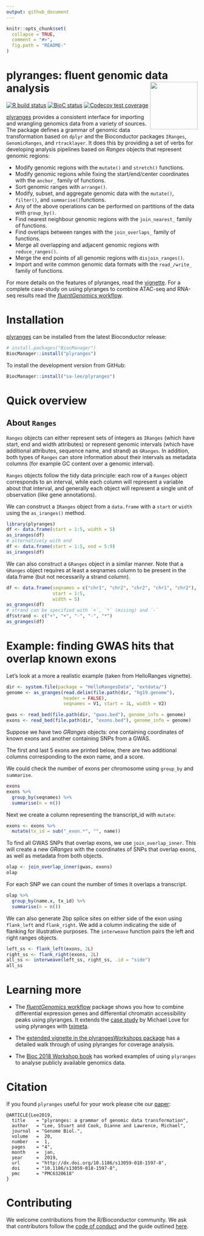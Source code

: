 ```yaml
---
output: github_document
---
```


<!-- README.md is generated from README.Rmd. Please edit that file -->

```r
knitr::opts_chunk$set(
  collapse = TRUE,
  comment = "#>",
  fig.path = "README-"
)
```

# plyranges: fluent genomic data analysis <img id="plyranges_logo" src="man/figures/logo.png" align="right" width = "125" />

<!-- badges: start -->
[![R build status](https://github.com/sa-lee/plyranges/workflows/R-CMD-check/badge.svg)](https://github.com/sa-lee/plyranges/actions)
[![BioC status](http://www.bioconductor.org/shields/build/release/bioc/plyranges.svg)](https://bioconductor.org/checkResults/release/bioc-LATEST/plyranges)
[![Codecov test
coverage](https://codecov.io/gh/sa-lee/plyranges/branch/master/graph/badge.svg)](https://codecov.io/gh/sa-lee/plyranges?branch=master)
<!-- badges: end -->

[plyranges](https://www.bioconductor.org/packages/release/bioc/html/plyranges.html) provides a consistent interface for importing and wrangling
genomics data from a variety of sources. The package defines a grammar of
genomic data transformation based on `dplyr` and the Bioconductor packages
`IRanges`, `GenomicRanges`, and `rtracklayer`. It does this by providing a set
of verbs for developing analysis pipelines based on _Ranges_ objects that
represent genomic regions:

* Modify genomic regions with the `mutate()` and `stretch()` functions.
* Modify genomic regions while fixing the start/end/center coordinates with the `anchor_` family of functions.
* Sort genomic ranges with `arrange()`.
* Modify, subset, and aggregate genomic data with the `mutate()`,
`filter()`, and `summarise()`functions.
* Any of the above operations can be performed on partitions of the
data with `group_by()`.
* Find nearest neighbour genomic regions with the `join_nearest_` family
of functions.
* Find overlaps between ranges with the `join_overlaps_` family of functions.
* Merge all overlapping and adjacent genomic regions with `reduce_ranges()`.
* Merge the end points of all genomic regions with `disjoin_ranges()`.
* Import and write common genomic data formats with the `read_/write_` family
of functions.

For more details on the features of plyranges, read the
[vignette](https://sa-lee.github.io/plyranges/articles/an-introduction.html).
For a complete case-study on using plyranges to combine ATAC-seq and RNA-seq
results read the [*fluentGenomics*
workflow](https://sa-lee.github.io/fluentGenomics).

# Installation

[plyranges](https://www.bioconductor.org/packages/release/bioc/html/plyranges.html) can be installed from the latest Bioconductor
release:

```r
# install.packages("BiocManager")
BiocManager::install("plyranges")
```

To install the development version from GitHub:

```r
BiocManager::install("sa-lee/plyranges")
```

# Quick overview

## About `Ranges`

`Ranges` objects can either represent sets of integers as `IRanges` (which have
start, end and width attributes) or represent genomic intervals (which have
additional attributes, sequence name, and strand) as `GRanges`.  In addition,
both types of `Ranges` can store information about their intervals as metadata
columns (for example GC content over a genomic interval).

`Ranges` objects follow the tidy data principle: each row of a `Ranges` object
corresponds to an interval, while each column will represent a variable about
that interval, and generally each object will represent a single unit of
observation (like gene annotations).

We can construct a `IRanges` object from a `data.frame` with a `start` or
`width` using the `as_iranges()` method.

```r
library(plyranges)
df <- data.frame(start = 1:5, width = 5)
as_iranges(df)
# alternatively with end
df <- data.frame(start = 1:5, end = 5:9)
as_iranges(df)
```

We can also construct a `GRanges` object in a similar manner. Note that a
`GRanges` object requires at least a seqnames column to be present in the
data.frame (but not necessarily a strand column).

```r
df <- data.frame(seqnames = c("chr1", "chr2", "chr2", "chr1", "chr2"),
                 start = 1:5,
                 width = 5)
as_granges(df)
# strand can be specified with `+`, `*` (mising) and `-`
df$strand <- c("+", "+", "-", "-", "*")
as_granges(df)
```

# Example: finding GWAS hits that overlap known exons
Let's look at a more a realistic example (taken from HelloRanges vignette).

```r
dir <- system.file(package = "HelloRangesData", "extdata/")
genome <- as_granges(read.delim(file.path(dir, "hg19.genome"),
                     header = FALSE),
                     seqnames = V1, start = 1L, width = V2)

gwas <- read_bed(file.path(dir, "gwas.bed"), genome_info = genome)
exons <- read_bed(file.path(dir, "exons.bed"), genome_info = genome)
```

Suppose we have two _GRanges_ objects: one containing coordinates of known
exons and another containing SNPs from a GWAS.

The first and last 5 exons are printed below, there are two additional columns
corresponding to the exon name, and a score.

We could check the number of exons per chromosome using `group_by` and
`summarise`.
```r
exons
exons %>%
  group_by(seqnames) %>%
  summarise(n = n())
```

Next we create a column representing the transcript_id with `mutate`:

```r
exons <- exons %>%
  mutate(tx_id = sub("_exon.*", "", name))
```

To find all GWAS SNPs that overlap exons, we use `join_overlap_inner`. This
will create a new _GRanges_ with the coordinates of SNPs that overlap exons, as
well as metadata from both objects.

```r
olap <- join_overlap_inner(gwas, exons)
olap
```

For each SNP we can count the number of times it overlaps a transcript.

```r
olap %>%
  group_by(name.x, tx_id) %>%
  summarise(n = n())
```

We can also generate 2bp splice sites on either side of the exon using
`flank_left` and `flank_right`. We add a column indicating the side of flanking
for illustrative purposes. The `interweave` function pairs the left and right
ranges objects.

```r
left_ss <- flank_left(exons, 2L)
right_ss <- flank_right(exons, 2L)
all_ss <- interweave(left_ss, right_ss, .id = "side")
all_ss
```

# Learning more

- The [*fluentGenomics* workflow](https://sa-lee.github.io/fluentGenomics) package shows you how to combine differential expression genes and differential chromatin accessibility peaks using plyranges. It extends the [case study](https://github.com/mikelove/plyrangesTximetaCaseStudy) by Michael Love for using plyranges with [tximeta](https://bioconductor.org/packages/release/bioc/html/tximeta.html).

- The [extended vignette in the plyrangesWorkshops package](https://github.com/sa-lee/plyrangesWorkshops) has a detailed
walk through of using plyranges for coverage analysis.

- The [Bioc 2018 Workshop book](https://bioconductor.github.io/BiocWorkshops/fluent-genomic-data-analysis-with-plyranges.html) has worked examples of using `plyranges` to analyse publicly available genomics data.


# Citation

If you found `plyranges` useful for your work please cite our
[paper](http://dx.doi.org/10.1186/s13059-018-1597-8):

```
@ARTICLE{Lee2019,
  title    = "plyranges: a grammar of genomic data transformation",
  author   = "Lee, Stuart and Cook, Dianne and Lawrence, Michael",
  journal  = "Genome Biol.",
  volume   =  20,
  number   =  1,
  pages    = "4",
  month    =  jan,
  year     =  2019,
  url      = "http://dx.doi.org/10.1186/s13059-018-1597-8",
  doi      = "10.1186/s13059-018-1597-8",
  pmc      = "PMC6320618"
}
```

# Contributing

We welcome contributions from the R/Bioconductor community. We ask that
contributors follow the [code of conduct](CODE_OF_CONDUCT.md) and the guide
outlined [here](CONTRIBUTING.md).

